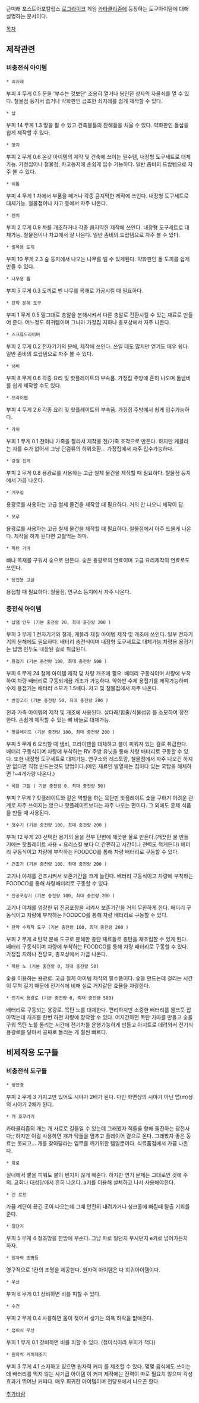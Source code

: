 근미래 포스트아포칼립스 [[로그라이크]] 게임 [[카타클리즘]]에 등장하는 도구아이템에 대해 설명하는 문서이다.

[[목차]]
== 제작관련 ==
=== 비충전식 아이템 ===
 * 쇠지레
부피 4  무게 0.5
문을 '부수는 것보단' 조용히 열거나 봉인된 상자의 자물쇠를 열 수 있다. 철물점 등지서 줍거나 약화판인 급조한 쇠지레를 쉽게 제작할 수 있다.

 * 삽
부피 14 무게 1.3
땅을 팔 수 있고 건축물들의 잔해들을 치울 수 있다. 약화판인 돌삽을 쉽게 제작할 수 있다.

 * 망치
부피 2  무게 0.6
온갖 아이템의 제작 및 건축에 쓰이는 필수템, 내장형 도구세트로 대체가능. 가정집이나 철물점, 차고등지에 손쉽게 입수 가능하다. 일반 좀비의 드랍템으로 자주 볼 수 있다.

 * 쇠톱
부피 4  무게 1
차에서 부품을 떼거나 각종 큼지막한 제작에 쓰인다. 내장형 도구세트로 대체가능. 철물점이나 차고 등에서 자주 나온다.

 * 렌치
부피 2  무게 0.9
차를 개조하거나 각종 큼지막한 제작에 쓰인다. 내장형 도구세트로 대체가능. 철물점이나 차고에서 잘 나온다. 일반 좀비의 드랍템으로 자주 볼 수 있다.

 * 벌목용 도끼
부피 10 무게 2.3
숲 등지에서 나오는 나무를 벨 수 있게된다. 약화판인 돌 도끼를 쉽게 만들 수 있다.

 * 나무용 톱
부피 5 무게 0.3
도끼로 벤 나무를 목재로 가공시킬 때 필요하다.

 * 탄약 분해 도구
부피 1  무게 0.5
말그대로 총알을 분해시켜서 다른 총알로 전환시킬 수 있는 재료로 만들어 준다. 어느정도 희귀템이며 그나마 가정집 지하나 총포상에서 자주 나온다.

 * 스크류드라이버
부피 2  무게 0.2
전자기기의 분해, 제작에 쓰인다. 쓰일 데도 많지만 얻기도 매우 쉽다. 일반 좀비의 드랍템으로 자주 볼 수 있다.

 * 냄비
부피 8  무게 0.6
각종 요리 및 핫플레이트의 부속품. 가정집 주방에 흔히 나오며 돌냄비를 쉽게 제작할 수도 있다.

 * 프라이팬
부피 4  무게 2.6
각종 요리 및 핫플레이트의 부속품. 가정집 주방에서 쉽게 입수가능하다.

 * 가위
부피 1  무게 0.1
천이나 가죽을 잘라서 제작용 천/가죽 조각으로 만든다. 하지만 케블라는 자를 수가 없어서 그냥 단검류의 하위호환... 가정집에서 자주 입수가능하다.

 * 강철 집게
부피 2  무게 0.8 
용광로를 사용하는 고급 철제 물건을 제작할 때 필요하다. 철물점 등지에서 가끔 나온다.

 * 거푸집
용광로를 사용하는 고급 철제 물건을 제작할 때 필요하다. 거의 안 나오니 제작이 답.

 * 모루
용광로를 사용하는 고급 철제 물건을 제작할 때 필요하다. 철물점에서 아주 드물게 나온다. 제작을 하게 된다면 고철먹는 하마.

 * 목탄 가마
뼈나 목재를 구워서 숯으로 만든다. 숯은 용광로의 연료이며 고급 요리제작의 연료로도 쓰인다.

 * 용접용 고글
용접할 때 필요하다. 철물점, 연구소 등지에서 자주 나온다.
=== 충전식 아이템 ===
 * 납땜 인두 (기본 충전량 20, 최대 충전량 200 )
부피 3  무게 1
전자기기와 철제, 케블라 재질 아이템 제작 및 개조에 쓰인다. 일부 전자기기의 분해에도 필요하다. 
배터리 충전식이며 내장형 도구세트로 대체가능.차량용 용접기는 납땜 인두도 내장된 걸로 취급된다.

 * 용접기 (기본 충전량 100, 최대 충전량 500 )
부피 6  무게 24
철제 아이템 제작 및 차량 개조에 필요. 배터리 구동식이며 차량에 부착하여 차량 배터리로 구동되게끔 개조가 가능하다.
약화판 수제 용접기를 제작가능하며 수제 용접기는 배터리 소모가 1.5배다.
차고 및 철물점에서 자주 나온다.

 * 반짇고리 (기본 충전량 50, 최대 충전량 200 )
천과 가죽 아이템의 제작 및 개조에 사용된다. 실타래/힘줄/식물섬유 를 소모하여 장전한다. 손쉽게 제작할 수 있는 뼈 바늘로 대체가능.

 * 핫플레이트 (기본 충전량 100, 최대 충전량 200 )
부피 5  무게 6
요리할 때 냄비, 프라이팬을 대체하고 불이 피워져 있는 걸로 취급한다. 배터리 구동식이며 차량에 부착하는 RV 주방 유닛을 통해 차량 배터리로 구동할 수 있다. 또한 내장형 도구세트로 대체가능.
연구소와 레스토랑, 철물점에서 자주 나오긴 하지만 없다면 직접 만드는것도 방법이다.(메인 재료인 발열체는 집마다 있는 쿡탑을 해체하면 1~4개가량 나온다.)

 * 목탄 그릴 ( 기본 충전량 0, 최대 충전량 50)
부피 ? 무게 ?
핫플레이트와 같은 역할을 하는 목탄판 핫플레이트 숯을 구하기 어려운 관계로 자주 쓰이지는 않으나 
핫플레이트보다는 자주 나오는 편이다. 
그 외에도 훈제 식품을 만들 때 사용된다.

 * 정수기 (기본 충전량 100, 최대 충전량 200 )
부피 12  무게 20
선택한 용기의 물을 전부 단번에 깨끗한 물로 만든다.(깨끗한 물 만들기에는 핫플레이트 사용 + 요리스킬 보다 더 간편하고 시간이나 전력도 적게든다)
배터리 구동식이고 차량에 부착하는 FOODCO를 통해 차량 배터리로 구동할 수 있다.

 * 건조기 (기본 충전량 100, 최대 충전량 200 )
고기나 야채를 건조시켜서 보존기간을 크게 늘린다. 배터리 구동식이고 차량에 부착하는 FOODCO를 통해 차량배터리로 구동할 수 있다.

 * 진공포장기 (기본 충전량 100, 최대 충전량 200 )
고기나 야채를 염장한 뒤 진공포장을 시켜서 보존기간을 거의 무한하게 한다.
배터리 구동식이고 차량에 부착하는 FOODCO를 통해 차량 배터리로 구동할 수 있다.

 * 탄약 수제작 도구 (기본 충전량 100, 최대 충전량 200 )
부피 2  무게 4
탄약 분해 도구로 분해한 총탄 재료들로 총탄을 재조립할 수 있게 된다. 배터리 구동식이며 차량에 부착하는 FOODCO를 통해 차량 배터리로 구동할 수 있다.
가정집 지하나 전당포, 총포상에서 가끔 나온다.

 * 목탄 노 (기본 충전량 0, 최대 충전량 50)
숯을 이용하는 용광로. 고급 철제 아이템 제작의 필수품이다. 숯을 만드는데 걸리는 시간이 무척 길기 때문에 전기식에 비해 실로 거지같은 효율을 자랑한다.

 * 전기식 용광로 (기본 충전량 0, 최대 충전량 500)
배터리로 구동되는 용광로. 목탄 노를 대체한다.
편리하지만 소중한 배터리를 물쓰듯 잡아먹는데 개조를 한번 하면 차량에 장착할 수 있다.
어지간하면 목탄 가마를 만들고 숯을 구워 목탄 노를 돌리는 시간에 전기차를 운행가능하게 만들고 아지트로 데려와서 전기식 용광로를 달아서 공짜로 돌리는 게 훨씬 빠르다.

== 비제작용 도구들 ==
=== 비충전식 도구들 ===
 * 쌍안경
부피 2  무게 3
가지고만 있어도 시야가 2배가 된다. 다만 화면상의 시야가 아닌 맵(m)상의 시야가 2배가 된다.

 * 개 호루라기
카타클리즘의 개는 개 사료로 길들일 수 있는데 그래봤자 적들을 향해 돌진하는 광전사다;;  하지만 이걸 사용하면 개가 닥돌을 멈추고 플레이어 곁으로 온다.
그래봤자 좋은 동료는 못되고... 개를 찾아달라는 임무를 깨기위한 템일뿐이다. 식료품점에서 가끔 나온다.

 * 화로
실내에서 불을 피워도 불이 번지지 않게 해준다. 하지만 연기 문제는 그대로인 것에 주의. 교회나 대성당에서 흔히 나온다.
a키를 이용해 설치하고 나서 사용해야한다.

 * 긴 로프
가끔 계단이 끊긴 곳이 나오는데 그때 안전히 내려가거나 싱크홀에 빠질때 탈출 기회를 준다.

 * 절단기
부피 5  무게 4
철조망을 한방에 부순다. 그냥 차로 밀던지 부시던지 e키로 넘어가든지 하자.

 * 원자력 조명등
영구적으로 1칸의 조명을 제공한다. 원자력 아이템은 다 희귀아이템이다.

 * 우산
부피 6  무게 0.1
장비하면 비를 피할 수 있다.

 * 수건
부피 2  무게 0.4
사용하면 몸이 젖어서 생기는 의욕 하락을 없애준다.

 * 접이식 우산
부피 1  무게 0.1
장비하면 비를 피할 수 있다. (접이식이라 부피가 적다)

 * 원자력 커피제조기
부피 3  무게 4.1
소지하고 있으면 원자력 커피 를 제조할 수 있다. 몇몇 음식에도 쓰이는데 배터리를 먹지 않는 사기급 아이템
이 커피 제작에는 전력이 따로 필요치 않으며 각성효과가 뛰어난 커피다.
매우 희귀한 아이템이며 전당포에서 나오곤 한다.


[[추가바람]]
